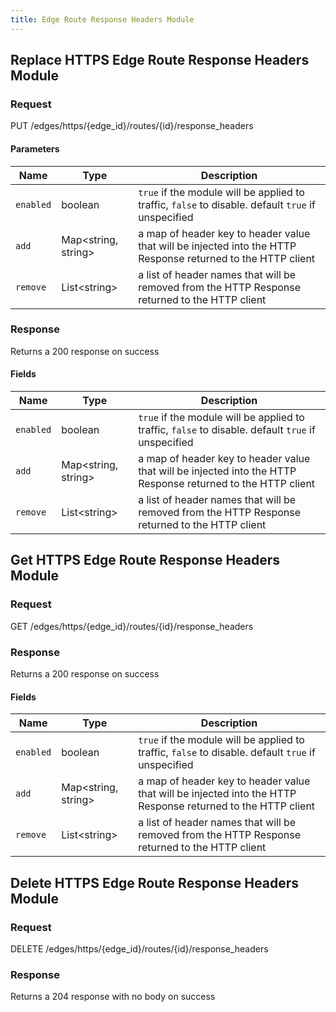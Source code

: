 ```yaml
---
title: Edge Route Response Headers Module
---
```




## Replace HTTPS Edge Route Response Headers Module

### Request

PUT /edges/https/\{edge_id\}/routes/\{id\}/response_headers

<EdgeRouteResponseHeadersModuleReplaceRequest />

#### Parameters

| Name      | Type                      | Description                                                                                                  |
| --------- | ------------------------- | ------------------------------------------------------------------------------------------------------------ |
| `enabled` | boolean                   | `true` if the module will be applied to traffic, `false` to disable. default `true` if unspecified           |
| `add`     | Map&lt;string, string&gt; | a map of header key to header value that will be injected into the HTTP Response returned to the HTTP client |
| `remove`  | List&lt;string&gt;        | a list of header names that will be removed from the HTTP Response returned to the HTTP client               |

### Response

Returns a 200 response on success

<EdgeRouteResponseHeadersModuleReplaceResponse />

#### Fields

| Name      | Type                      | Description                                                                                                  |
| --------- | ------------------------- | ------------------------------------------------------------------------------------------------------------ |
| `enabled` | boolean                   | `true` if the module will be applied to traffic, `false` to disable. default `true` if unspecified           |
| `add`     | Map&lt;string, string&gt; | a map of header key to header value that will be injected into the HTTP Response returned to the HTTP client |
| `remove`  | List&lt;string&gt;        | a list of header names that will be removed from the HTTP Response returned to the HTTP client               |

## Get HTTPS Edge Route Response Headers Module

### Request

GET /edges/https/\{edge_id\}/routes/\{id\}/response_headers

<EdgeRouteResponseHeadersModuleGetRequest />

### Response

Returns a 200 response on success

<EdgeRouteResponseHeadersModuleGetResponse />

#### Fields

| Name      | Type                      | Description                                                                                                  |
| --------- | ------------------------- | ------------------------------------------------------------------------------------------------------------ |
| `enabled` | boolean                   | `true` if the module will be applied to traffic, `false` to disable. default `true` if unspecified           |
| `add`     | Map&lt;string, string&gt; | a map of header key to header value that will be injected into the HTTP Response returned to the HTTP client |
| `remove`  | List&lt;string&gt;        | a list of header names that will be removed from the HTTP Response returned to the HTTP client               |

## Delete HTTPS Edge Route Response Headers Module

### Request

DELETE /edges/https/\{edge_id\}/routes/\{id\}/response_headers

<EdgeRouteResponseHeadersModuleDeleteRequest />

### Response

Returns a 204 response with no body on success
